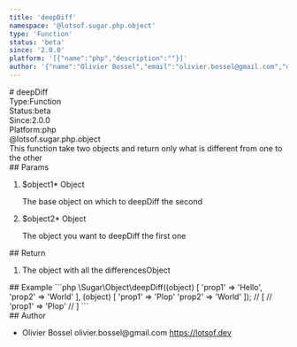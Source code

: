 ```yaml
---
title: 'deepDiff'
namespace: '@lotsof.sugar.php.object'
type: 'Function'
status: 'beta'
since: '2.0.0'
platform: '[{"name":"php","description":""}]'
author: '{"name":"Olivier Bossel","email":"olivier.bossel@gmail.com","url":"https://lotsof.dev"}'
---
```

<div class="docmap-mdx">
# deepDiff
<div class="_metas">
<div class="_type"><span class="_type-label">Type:</span><span class="_type-value">Function</span></div>
<div class="_status"><span class="_status-label">Status:</span><span class="_status-value -beta">beta</span></div>
<div class="_since"><span class="_since-label">Since:</span><span class="_since-value">2.0.0</span></div>
<div class="_platform"><span class="_platform-label">Platform:</span><span class="_platform-value -php">php</span></div>
</div>
<div class="_namespace">@lotsof.sugar.php.object</div>
<div class="_description">
This function take two objects and return only what is different from one to the other
</div>
<div class="_params">
## Params
<ol class="_list">
<li class="_item">
<span class="_name">$object1<span class="_required">*</span></span><span class="_default"></span> <span class="_type">Object</span>
<p class="_description">The base object on which to deepDiff the second</p>
</li>
<li class="_item">
<span class="_name">$object2<span class="_required">*</span></span><span class="_default"></span> <span class="_type">Object</span>
<p class="_description">The object you want to deepDiff the first one</p>
</li>
</ol>
</div>
<div class="_return">
## Return
<ol class="_list">
<li class="_item">
<span class="_description">The object with all the differences</span><span class="_default"></span><span class="_type">Object</span>
</li>
</ol>
</div>
<div class="_examples">
## Example
```php
\Sugar\Object\deepDiff((object) [
   'prop1' => 'Hello',
   'prop2' => 'World'
], (object) [
   'prop1' => 'Plop'
   'prop2' => 'World'
]);
// [
//   'prop1' => 'Plop'
// ]
```
</div>
<div class="_author">
## Author
<ul class="_list">
<li class="_item">
<span class="_name">Olivier Bossel</span>
<span class="_email">olivier.bossel@gmail.com</span>
<a href="https://lotsof.dev" target="_blank" class="_url">https://lotsof.dev</a>
</li>
</ul>
</div>
</div>